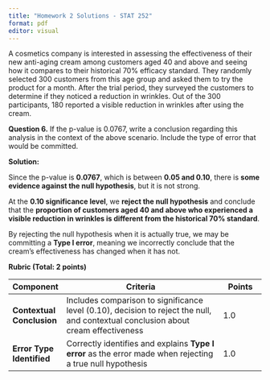 ```yaml
---
title: "Homework 2 Solutions - STAT 252"
format: pdf
editor: visual
---
```


A cosmetics company is interested in assessing the effectiveness of their new anti-aging cream among customers aged 40 and above and seeing how it compares to their historical 70% efficacy standard. They randomly selected 300 customers from this age group and asked them to try the product for a month. After the trial period, they surveyed the customers to determine if they noticed a reduction in wrinkles. Out of the 300 participants, 180 reported a visible reduction in wrinkles after using the cream.

**Question 6.** If the p-value is 0.0767, write a conclusion regarding this analysis in the context of the above scenario. Include the type of error that would be committed.

**Solution:**

Since the p-value is **0.0767**, which is between **0.05 and 0.10**, there is **some evidence against the null hypothesis**, but it is not strong.

At the **0.10 significance level**, we **reject the null hypothesis** and conclude that the **proportion of customers aged 40 and above who experienced a visible reduction in wrinkles is different from the historical 70% standard**.

By rejecting the null hypothesis when it is actually true, we may be committing a **Type I error**, meaning we incorrectly conclude that the cream's effectiveness has changed when it has not.

**Rubric (Total: 2 points)**

| **Component**             | **Criteria**                                                                                                                       | **Points** |
|-------------|-----------------------------------------------|-------------|
| **Contextual Conclusion** | Includes comparison to significance level (0.10), decision to reject the null, and contextual conclusion about cream effectiveness | 1.0        |
| **Error Type Identified** | Correctly identifies and explains **Type I error** as the error made when rejecting a true null hypothesis                         | 1.0        |
